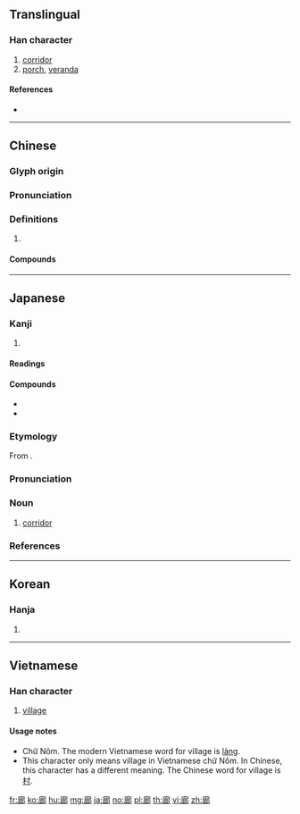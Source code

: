 {{character info/new}}
==Translingual==

===Han character===
{{Han char|rn=53|rad=广|as=09|sn=12|four=00227|canj=IIIL|ids=⿸广郎}}

# [[corridor]]
# [[porch]], [[veranda]]

====References====
* {{Han ref|kx=0349.130|dkj=09437|dj=0660.010|hdz=20890.030|uh=5ECA|ud=24266|bh=B459|bd=46169}}

----

==Chinese==
{{zh-forms}}

===Glyph origin===
{{Han etym}}

===Pronunciation===
{{zh-pron
|m=láng
|c=long4
|mn=lông
|mc=y
|oc=y
|cat=
}}

===Definitions===
{{zh-hanzi}}

# {{rfdef|zh}}

====Compounds====
{{zh-der|屧廊|廊子|廊廟|廊廟器|廊廟宰|廊廟材|廊廡|廊簷|廊腰|廊院|廟廊之彥|抄手遊廊|拱廊|柱廊|步廊|河西走廊|波蘭走廊|畫廊|空中走廊|穿廊|藝廊|走廊|超手遊廊|迴廊|遊廊|遼西走廊|酒廊|長廊|響屧廊|髮廊}}

----

==Japanese==

===Kanji===
{{ja-kanji|grade=c|rs=广09}}

# {{defn|lang=ja|sort=广09}}

====Readings====
{{ja-readings|goon=[[ろう]] (rō)|kanon=[[ろう]] (rō)|kun=[[わたどの]] (watadono)}}

====Compounds====
* {{ja-r|画廊|がろう|[[gallery]]}}
* {{ja-r|歩廊|ほろう|[[corridor]]; [[platform]]}}

{{ja-kanjitab|ろう|yomi=o}}

===Etymology===
From {{etyl|ltc|ja|sort=ろう}} {{m|zh|廊|tr=lang||side-gallery}}.

===Pronunciation===
{{ja-pron|yomi=o|ろう|acc=1|acc_ref=DJR,NHK}}

===Noun===
{{ja-noun|ろう}}

# [[corridor]]

===References===
<references/>

----

==Korean==

===Hanja===
{{ko-hanja|hangeul=랑|rv=rang|mr=rang}}

# {{defn|lang=ko|sort=广09}}

----

==Vietnamese==

===Han character===
{{vi-hantu|[[lang]], [[láng]], [[làng]], [[sang]]|rs=广09}}

# [[village]]

====Usage notes====
* Chữ Nôm. The modern Vietnamese word for village is [[làng]].
* This character only means village in Vietnamese chữ Nôm. In Chinese, this character has a different meaning. The Chinese word for village is [[村]].

[[fr:廊]]
[[ko:廊]]
[[hu:廊]]
[[mg:廊]]
[[ja:廊]]
[[no:廊]]
[[pl:廊]]
[[th:廊]]
[[vi:廊]]
[[zh:廊]]
